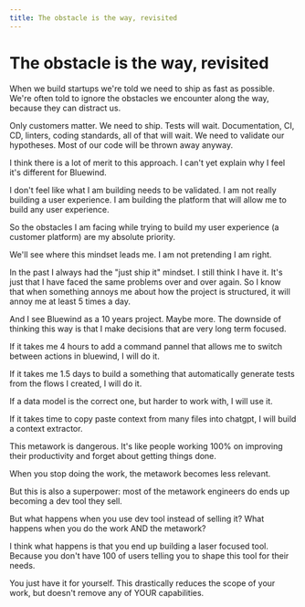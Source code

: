 ```yaml
---
title: The obstacle is the way, revisited
---
```


# The obstacle is the way, revisited

When we build startups we're told we need to ship as fast as possible. We're often told to ignore the obstacles we encounter along the way, because they can distract us.

Only customers matter. We need to ship. Tests will wait. Documentation, CI, CD, linters, coding standards, all of that will wait. We need to validate our hypotheses. Most of our code will be thrown away anyway.

I think there is a lot of merit to this approach. I can't yet explain why I feel it's different for Bluewind.

I don't feel like what I am building needs to be validated. I am not really building a user experience. I am building the platform that will allow me to build any user experience.

So the obstacles I am facing while trying to build my user experience (a customer platform) are my absolute priority.

We'll see where this mindset leads me. I am not pretending I am right.

In the past I always had the "just ship it" mindset. I still think I have it. It's just that I have faced the same problems over and over again. So I know that when something annoys me about how the project is structured, it will annoy me at least 5 times a day.

And I see Bluewind as a 10 years project. Maybe more. The downside of thinking this way is that I make decisions that are very long term focused.

If it takes me 4 hours to add a command pannel that allows me to switch between actions in bluewind, I will do it.

If it takes me 1.5 days to build a something that automatically generate tests from the flows I created, I will do it.

If a data model is the correct one, but harder to work with, I will use it.

If it takes time to copy paste context from many files into chatgpt, I will build a context extractor.

This metawork is dangerous. It's like people working 100% on improving their productivity and forget about getting things done.

When you stop doing the work, the metawork becomes less relevant.

But this is also a superpower: most of the metawork engineers do ends up becoming a dev tool they sell.

But what happens when you use dev tool instead of selling it? What happens when you do the work AND the metawork?

I think what happens is that you end up building a laser focused tool. Because you don't have 100 of users telling you to shape this tool for their needs.

You just have it for yourself. This drastically reduces the scope of your work, but doesn't remove any of YOUR capabilities.
